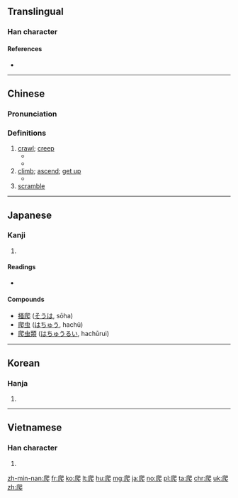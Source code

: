 ==Translingual==

===Han character===
{{Han char|rn=87|rad=爪|as=04|sn=8|four=7723<sub>1</sub>|canj=竹人日山 (HOAU)|ids=⿺[[爪]][[巴]]}}

====References====
* {{Han ref|kx=0688.320|dkj=19662|dj=1101.210|hdz=32031.050|uh=722C|ud=29228|bh=AAA6|bd=43686}}

----

==Chinese==
{{zh-forms}}

===Pronunciation===
{{zh-pron
|m=pá
|c=paa4
|h=pfs=phà
|md=
|mn=pê
|w=3bo
|ma=y
|mc=y
|oc=y
|cat=v
}}

===Definitions===
{{zh-hanzi}}

# [[crawl]]; [[creep]]
#* {{zh-usex|我們 的 寶寶 剛 開始 會 '''爬'''。|Our baby is just starting to '''crawl'''.}}
#* {{zh-usex|狗 '''爬''' 到 汽車 下 藏 著{zhe}。|The dog '''crept''' under the car to hide.}}
# [[climb]]; [[ascend]]; [[get up]]
#* {{zh-usex|猴子{zi} '''爬''' 上 了 樹。|The monkey '''climbed''' up a tree.}}
# [[scramble]]

{{zh-cat|Beginning}}

----

==Japanese==

===Kanji===
{{ja-kanji|grade=9|rs=爪04}}

# {{defn|lang=ja|sort=爪04}}

====Readings====
* {{ja-readings|kanon=[[は]] (ha)|goon=[[べ]] (be)|kun=[[かく]] (kaku)}}

====Compounds====
{{der-top}}
* [[掻爬]] ([[そうは]], sōha)
* [[爬虫]] ([[はちゅう]], hachū)
* [[爬虫類]] ([[はちゅうるい]], hachūrui)
{{der-bottom}}

----

==Korean==

===Hanja===
{{ko-hanja|hangeul=파|eumhun=|mr=p'a|y=pha}}

# {{defn|lang=ko|sort=爪04}}

----

==Vietnamese==

===Han character===
{{vi-hantu|[[ba]], [[bò]], [[bà]], [[bà]]|rs=爪04}}

# {{defn|lang=vi|sort=爪04}}

[[zh-min-nan:爬]]
[[fr:爬]]
[[ko:爬]]
[[lt:爬]]
[[hu:爬]]
[[mg:爬]]
[[ja:爬]]
[[no:爬]]
[[pl:爬]]
[[ta:爬]]
[[chr:爬]]
[[uk:爬]]
[[zh:爬]]